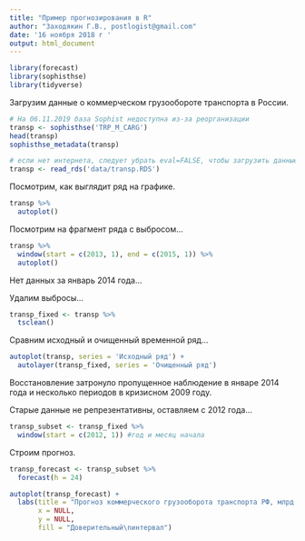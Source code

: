 ```yaml
---
title: "Пример прогнозирования в R"
author: "Заходякин Г.В., postlogist@gmail.com"
date: '16 ноября 2018 г '
output: html_document
---
```


```r
library(forecast)
library(sophisthse)
library(tidyverse)
```


Загрузим данные о коммерческом грузообороте транспорта в России.

```r
# На 06.11.2019 база Sophist недоступна из-за реорганизации
transp <- sophisthse('TRP_M_CARG')
head(transp)
sophisthse_metadata(transp)
```

```r

# если нет интернета, следует убрать eval=FALSE, чтобы загрузить данные из локального файла
transp <- read_rds('data/transp.RDS')
```


Посмотрим, как выглядит ряд на графике.

```r

transp %>%
  autoplot()

```

Посмотрим на фрагмент ряда с выбросом...

```r
transp %>%
  window(start = c(2013, 1), end = c(2015, 1)) %>%
  autoplot()

```

Нет данных за январь 2014 года...

Удалим выбросы...

```r

transp_fixed <- transp %>%
  tsclean()

```

Сравним исходный и очищенный временной ряд...

```r
autoplot(transp, series = 'Исходный ряд') +
  autolayer(transp_fixed, series = 'Очищенный ряд')
```

Восстановление затронуло пропущенное наблюдение в январе 2014 года и несколько периодов в кризисном 2009 году. 

Старые данные не репрезентативны, оставляем с 2012 года...

```r

transp_subset <- transp_fixed %>% 
  window(start = c(2012, 1)) #год и месяц начала

```


Строим прогноз.

```r

transp_forecast <- transp_subset %>%
  forecast(h = 24)

autoplot(transp_forecast) +
  labs(title = "Прогноз коммерческого грузооборота транспорта РФ, млрд. т-км",
       x = NULL,
       y = NULL,
       fill = "Доверительный\nинтервал")

```


